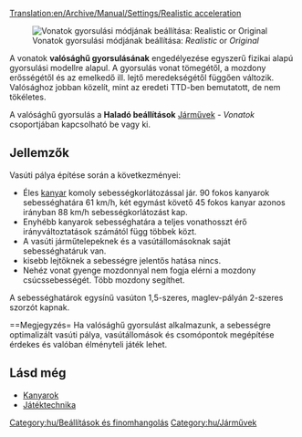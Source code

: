 [[Translation:en/Archive/Manual/Settings/Realistic acceleration]]

[[File:en/Realistic acceleration config.png|frame|right|Vonatok gyorsulási módjának beállítása: ''Realistic'' or ''Original'']]

A vonatok '''valósághű gyorsulásának''' engedélyezése egyszerű fizikai alapú gyorsulási modellre alapul. A gyorsulás vonat tömegétől, a mozdony erősségétől és az emelkedő ill. lejtő meredekségétől függően változik. Valósághoz jobban közelít, mint az eredeti TTD-ben bemutatott, de nem tökéletes.

A valósághű gyorsulás a '''Haladó beállítások''' [[hu/Haladó beállítások/Járművek#Vonatok|Járművek]] - ''Vonatok'' csoportjában kapcsolható be vagy ki.

==Jellemzők==
Vasúti pálya építése során a következményei:
* Éles [[hu/Community/Kanyarok|kanyar]] komoly sebességkorlátozással jár. 90 fokos kanyarok sebességhatára 61 km/h, két egymást követő 45 fokos kanyar azonos irányban 88 km/h sebességkorlátozást kap. 
* Enyhébb kanyarok sebességhatára a teljes vonathosszt érő irányváltoztatások számától függ többek közt.
* A vasúti járműtelepeknek és a vasútállomásoknak saját sebességhatáruk van. 
* kisebb lejtőknek a sebességre jelentős hatása nincs. 
* Nehéz vonat gyenge mozdonnyal nem fogja elérni a mozdony csúcssebességét. Több mozdony segíthet.

A sebességhatárok egysínű vasúton 1,5-szeres, maglev-pályán 2-szeres szorzót kapnak. 

==Megjegyzés=
Ha valósághű gyorsulást alkalmazunk, a sebességre optimalizált vasúti pálya, vasútállomások és csomópontok megépítése érdekes és valóban élményteli játék lehet.

==Lásd még==
* [[hu/Community/Kanyarok|Kanyarok]]
* [[hu/Manual/Játéktechnika#Vonatok|Játéktechnika]]

[[Category:hu/Beállítások és finomhangolás]]
[[Category:hu/Járművek]]